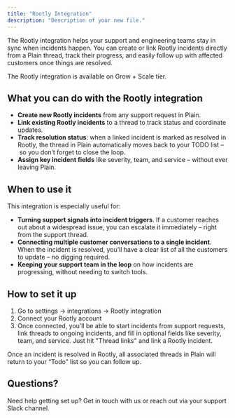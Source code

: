 ```yaml
---
title: "Rootly Integration"
description: "Description of your new file."
---
```


The Rootly integration helps your support and engineering teams stay in sync when incidents happen. You can create or link Rootly incidents directly from a Plain thread, track their progress, and easily follow up with affected customers once things are resolved.

The Rootly integration is available on Grow \+ Scale tier. 

## **What you can do with the Rootly integration**

- **Create new Rootly incidents** from any support request in Plain.
- **Link existing Rootly incidents** to a thread to track status and coordinate updates.
- **Track resolution status**: when a linked incident is marked as resolved in Rootly, the thread in Plain automatically moves back to your TODO list – so you don’t forget to close the loop.
- **Assign key incident fields** like severity, team, and service – without ever leaving Plain.

## **When to use it**

This integration is especially useful for:

- **Turning support signals into incident triggers**. If a customer reaches out about a widespread issue, you can escalate it immediately – right from the support thread.
- **Connecting multiple customer conversations to a single incident**. When the incident is resolved, you’ll have a clear list of all the customers to update – no digging required.
- **Keeping your support team in the loop** on how incidents are progressing, without needing to switch tools.

## **How to set it up**

1. Go to settings → integrations → Rootly integration
2. Connect your Rootly account 
3. Once connected, you’ll be able to start incidents from support requests, link threads to ongoing incidents, and fill in optional fields like severity, team, and service. Just hit "Thread links" and link a Rootly incident. 

Once an incident is resolved in Rootly, all associated threads in Plain will return to your “Todo” list so you can follow up.

## **Questions?**

Need help getting set up? Get in touch with us or reach out via your support Slack channel.
